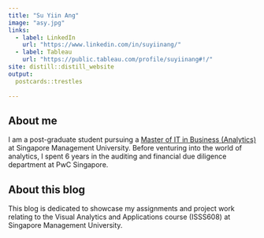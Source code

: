 ```yaml
---
title: "Su Yiin Ang"
image: "asy.jpg"
links:
  - label: LinkedIn
    url: "https://www.linkedin.com/in/suyiinang/"
  - label: Tableau
    url: "https://public.tableau.com/profile/suyiinang#!/"
site: distill::distill_website
output:
  postcards::trestles
  
---
```


## About me 
I am a post-graduate student pursuing a [Master of IT in Business (Analytics)](https://scis.smu.edu.sg/master-it-business) at Singapore Management University.
Before venturing into the world of analytics, I spent 6 years in the auditing and financial due diligence department at PwC Singapore. 


## About this blog
This blog is dedicated to showcase my assignments and project work relating to the Visual Analytics and Applications course (ISSS608) at Singapore Management University.
